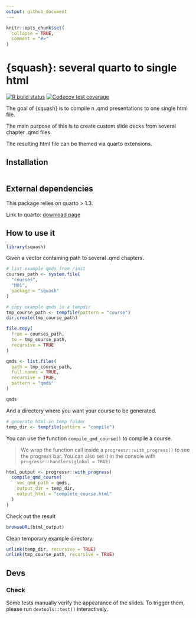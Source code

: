 ```yaml
---
output: github_document
---
```


<!-- README.md is generated from README.Rmd. Please edit that file -->

```r
knitr::opts_chunk$set(
  collapse = TRUE,
  comment = "#>"
)
```

# {squash}: several quarto to single html

<!-- badges: start -->
[![R build status](https://forge.thinkr.fr/thinkr/thinkrverse/squash/badges/main/pipeline.svg)](https://forge.thinkr.fr/thinkr/thinkrverse/squash/-/pipelines)
[![Codecov test coverage](https://forge.thinkr.fr/thinkr/thinkrverse/squash/badges/main/coverage.svg)](https://forge.thinkr.fr/thinkr/thinkrverse/squash/commits/main)
<!-- badges: end -->

The goal of {squash} is to compile n .qmd presentations to one single html file.

The main purpose of this is to create custom slide decks from several 
chapter .qmd files.

The resulting html file can be themed via quarto extensions.

## Installation

```r


```

## External dependencies

This package relies on quarto > 1.3.

Link to quarto: [download page](https://quarto.org/docs/download/)

## How to use it

```r
library(squash)
```

Given a vector containing path to several .qmd chapters.

```r
# list example qmds from /inst
courses_path <- system.file(
  "courses",
  "M01",
  package = "squash"
)

# copy example qmds in a tempdir
tmp_course_path <- tempfile(pattern = "course")
dir.create(tmp_course_path)

file.copy(
  from = courses_path,
  to = tmp_course_path,
  recursive = TRUE
)

qmds <- list.files(
  path = tmp_course_path,
  full.names = TRUE,
  recursive = TRUE,
  pattern = "qmd$"
)

qmds
```

And a directory where you want your course to be generated.

```r
# generate html in temp folder
temp_dir <- tempfile(pattern = "compile")
```

You can use the function `compile_qmd_course()` to compile a course.

> We wrap the function call inside a `progressr::with_progress()` to see the progress bar. You can also set it in the console with `progressr::handlers(global = TRUE)`

```r
html_output <- progressr::with_progress(
  compile_qmd_course(
    vec_qmd_path = qmds,
    output_dir = temp_dir,
    output_html = "complete_course.html"
  )
)
```

Check out the result
```r
browseURL(html_output)
```

Clean temporary example directory.

```r
unlink(temp_dir, recursive = TRUE)
unlink(tmp_course_path, recursive = TRUE)
```

## Devs

### Check

Some tests manually verify the appearance of the slides. To trigger them, please run `devtools::test()` interactively.
